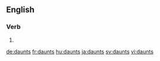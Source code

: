 ==English==

===Verb===
{{head|en|verb form}}

# {{en-third-person singular of|daunt}}

[[de:daunts]]
[[fr:daunts]]
[[hu:daunts]]
[[ja:daunts]]
[[sv:daunts]]
[[vi:daunts]]